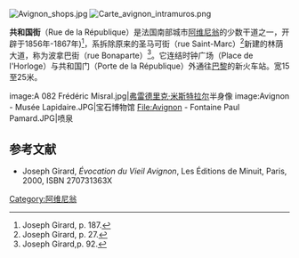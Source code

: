 [[File:Avignon_shops.jpg|thumb]]
[[File:Carte_avignon_intramuros.png|thumb]]
{{Coord|43|56|45|N|4|48|45|E|display=title}}

'''共和国街'''（Rue de la République）是法国南部城市[[阿维尼翁|阿维尼翁]]的少数干道之一，开辟于1856年-1867年)<ref name="JG187">Joseph Girard, p. 187.</ref>，系拆除原来的圣马可街（rue Saint-Marc）<ref>Joseph Girard, p. 27.</ref>新建的林荫大道，称为波拿巴街（rue Bonaparte）<ref>Joseph Girard,p. 92.</ref>。它连结时钟广场（Place de l'Horloge）与共和国门（Porte de la République）外通往[[巴黎|巴黎]]的新火车站。宽15至25米。 

<Gallery>
image:A 082 Frédéric Misral.jpg|[[弗雷德里克·米斯特拉尔|弗雷德里克·米斯特拉尔]]半身像
image:Avignon - Musée Lapidaire.JPG|宝石博物馆
File:Avignon - Fontaine Paul Pamard.JPG|喷泉
</Gallery>

==参考文献==
{{References|colonnes=2}}
* Joseph Girard, ''Évocation du Vieil Avignon'', Les Éditions de Minuit, Paris, 2000, ISBN 270731363X

{{france-stub}}
[[Category:阿维尼翁|Category:阿维尼翁]]